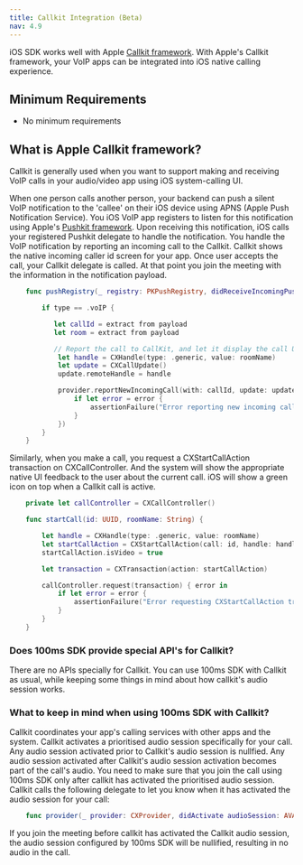 ```yaml
---
title: Callkit Integration (Beta)
nav: 4.9
---
```


iOS SDK works well with Apple [Callkit framework](https://developer.apple.com/documentation/callkit). With Apple's Callkit framework, your VoIP apps can be integrated into iOS native calling experience.

## Minimum Requirements

-   No minimum requirements

## What is Apple Callkit framework?

Callkit is generally used when you want to support making and receiving VoIP calls in your audio/video app using iOS system-calling UI.

When one person calls another person, your backend can push a silent VoIP notification to the 'callee' on their iOS device using APNS (Apple Push Notification Service). You iOS VoIP app registers to listen for this notification using Apple's [Pushkit framework](https://developer.apple.com/documentation/pushkit). Upon receiving this notification, iOS calls your registered Pushkit delegate to handle the notification. You handle the VoIP notification by reporting an incoming call to the Callkit. Callkit shows the native incoming caller id screen for your app. Once user accepts the call, your Callkit delegate is called. At that point you join the meeting with the information in the notification payload.

```swift
    func pushRegistry(_ registry: PKPushRegistry, didReceiveIncomingPushWith payload: PKPushPayload, for type: PKPushType, completion: @escaping () -> Void) {

        if type == .voIP {

           let callId = extract from payload
           let room = extract from payload

           // Report the call to CallKit, and let it display the call UI.
            let handle = CXHandle(type: .generic, value: roomName)
            let update = CXCallUpdate()
            update.remoteHandle = handle

            provider.reportNewIncomingCall(with: callId, update: update, completion: { error in
                if let error = error {
                    assertionFailure("Error reporting new incoming call: \(error.localizedDescription)")
                }
            })
        }
    }
```

Similarly, when you make a call, you request a CXStartCallAction transaction on CXCallController. And the system will show the appropriate native UI feedback to the user about the current call. iOS will show a green icon on top when a Callkit call is active.

```swift
    private let callController = CXCallController()

    func startCall(id: UUID, roomName: String) {

        let handle = CXHandle(type: .generic, value: roomName)
        let startCallAction = CXStartCallAction(call: id, handle: handle)
        startCallAction.isVideo = true

        let transaction = CXTransaction(action: startCallAction)

        callController.request(transaction) { error in
            if let error = error {
                assertionFailure("Error requesting CXStartCallAction transaction: \(error)")
            }
        }
    }
```

### Does 100ms SDK provide special API's for Callkit?

There are no APIs specially for Callkit. You can use 100ms SDK with Callkit as usual, while keeping some things in mind about how callkit's audio session works.

### What to keep in mind when using 100ms SDK with Callkit?

Callkit coordinates your app's calling services with other apps and the system. Callkit activates a prioritised audio session specifically for your call. Any audio session activated prior to Callkit's audio session is nullfied. Any audio session activated after Callkit's audio session activation becomes part of the call's audio. You need to make sure that you join the call using 100ms SDK only after callkit has activated the prioritised audio session. Callkit calls the following delegate to let you know when it has activated the audio session for your call:

```swift
    func provider(_ provider: CXProvider, didActivate audioSession: AVAudioSession)
```

If you join the meeting before callkit has activated the Callkit audio session, the audio session configured by 100ms SDK will be nullified, resulting in no audio in the call.
